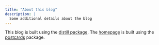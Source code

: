 ```yaml
---
title: "About this blog"
description: |
  Some additional details about the blog
---
```


This blog is built using the [distill package](https://rstudio.github.io/distill/blog.html). The [homepage](www.nickzani.co.uk) is built using the [postcards](https://github.com/seankross/postcards) package.